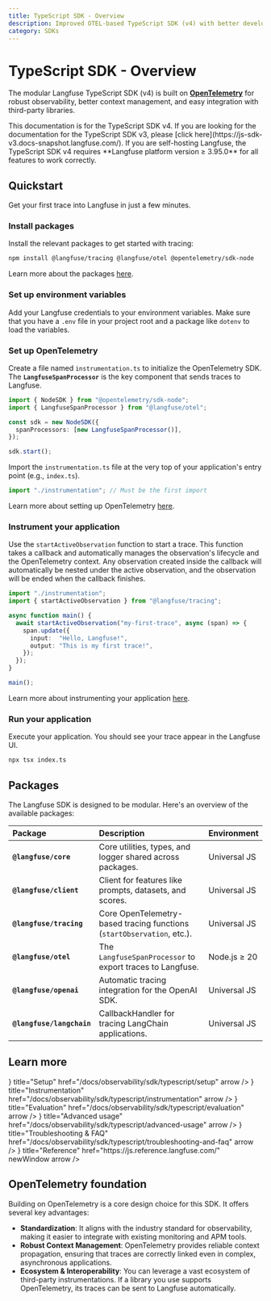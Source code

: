 ```yaml
---
title: TypeScript SDK - Overview
description: Improved OTEL-based TypeScript SDK (v4) with better developer experience and third-party integrations.
category: SDKs
---
```


# TypeScript SDK - Overview

The modular Langfuse TypeScript SDK (v4) is built on **[OpenTelemetry](https://opentelemetry.io/)** for robust observability, better context management, and easy integration with third-party libraries.

<Callout type="info">
This documentation is for the TypeScript SDK v4. If you are looking for the documentation for the TypeScript SDK v3, please [click here](https://js-sdk-v3.docs-snapshot.langfuse.com/).
</Callout>

<Callout type="info">
If you are self-hosting Langfuse, the TypeScript SDK v4 requires **Langfuse platform version ≥ 3.95.0** for all features to work correctly.
</Callout>

## Quickstart

Get your first trace into Langfuse in just a few minutes.

### Install packages

Install the relevant packages to get started with tracing:

```bash
npm install @langfuse/tracing @langfuse/otel @opentelemetry/sdk-node
```

Learn more about the packages [here](/docs/observability/sdk/typescript/overview#packages).

### Set up environment variables


Add your Langfuse credentials to your environment variables. Make sure that you have a `.env` file in your project root and a package like `dotenv` to load the variables.

<EnvJS />

### Set up OpenTelemetry

Create a file named `instrumentation.ts` to initialize the OpenTelemetry SDK. The **`LangfuseSpanProcessor`** is the key component that sends traces to Langfuse.

```ts filename="instrumentation.ts" /LangfuseSpanProcessor/
import { NodeSDK } from "@opentelemetry/sdk-node";
import { LangfuseSpanProcessor } from "@langfuse/otel";

const sdk = new NodeSDK({
  spanProcessors: [new LangfuseSpanProcessor()],
});

sdk.start();
```

Import the `instrumentation.ts` file at the very top of your application's entry point (e.g., `index.ts`).

```ts filename="index.ts"
import "./instrumentation"; // Must be the first import
```

Learn more about setting up OpenTelemetry [here](/docs/observability/sdk/typescript/setup).

### Instrument your application

Use the `startActiveObservation` function to start a trace. This function takes a callback and automatically manages the observation's lifecycle and the OpenTelemetry context. Any observation created inside the callback will automatically be nested under the active observation, and the observation will be ended when the callback finishes.

```ts filename="index.ts" /startActiveObservation/
import "./instrumentation";
import { startActiveObservation } from "@langfuse/tracing";

async function main() {
  await startActiveObservation("my-first-trace", async (span) => {
    span.update({
      input:  "Hello, Langfuse!",
      output: "This is my first trace!",
    });
  });
}

main();
```

Learn more about instrumenting your application [here](/docs/observability/sdk/typescript/instrumentation).

### Run your application

Execute your application. You should see your trace appear in the Langfuse UI.

```bash
npx tsx index.ts
```

## Packages

The Langfuse SDK is designed to be modular. Here's an overview of the available packages:

| Package | Description | Environment |
| :--- | :--- | :--- |
| **`@langfuse/core`** | Core utilities, types, and logger shared across packages. | Universal JS |
| **`@langfuse/client`** | Client for features like prompts, datasets, and scores. | Universal JS |
| **`@langfuse/tracing`** | Core OpenTelemetry-based tracing functions (`startObservation`, etc.). | Universal JS |
| **`@langfuse/otel`** | The `LangfuseSpanProcessor` to export traces to Langfuse. | Node.js ≥ 20 |
| **`@langfuse/openai`** | Automatic tracing integration for the OpenAI SDK. | Universal JS |
| **`@langfuse/langchain`** | CallbackHandler for tracing LangChain applications. | Universal JS |

## Learn more


<Cards num={2}>
    <Card
        icon={<Rocket size="24" />}
        title="Setup"
        href="/docs/observability/sdk/typescript/setup"
        arrow
    />
    <Card
        icon={<Plug size="24" />}
        title="Instrumentation"
        href="/docs/observability/sdk/typescript/instrumentation"
        arrow
    />
    <Card
        icon={<Beaker size="24" />}
        title="Evaluation"
        href="/docs/observability/sdk/typescript/evaluation"
        arrow
    />
    <Card
        icon={<Settings size="24" />}
        title="Advanced usage"
        href="/docs/observability/sdk/typescript/advanced-usage"
        arrow
    />
    <Card
        icon={<LifeBuoy size="24" />}
        title="Troubleshooting & FAQ"
        href="/docs/observability/sdk/typescript/troubleshooting-and-faq"
        arrow
    />
    <Card
        icon={<BookOpen size="24" />}
        title="Reference"
        href="https://js.reference.langfuse.com/"
        newWindow
        arrow
    />
</Cards>


## OpenTelemetry foundation

Building on OpenTelemetry is a core design choice for this SDK. It offers several key advantages:

- **Standardization**: It aligns with the industry standard for observability, making it easier to integrate with existing monitoring and APM tools.
- **Robust Context Management**: OpenTelemetry provides reliable context propagation, ensuring that traces are correctly linked even in complex, asynchronous applications.
- **Ecosystem & Interoperability**: You can leverage a vast ecosystem of third-party instrumentations. If a library you use supports OpenTelemetry, its traces can be sent to Langfuse automatically.
